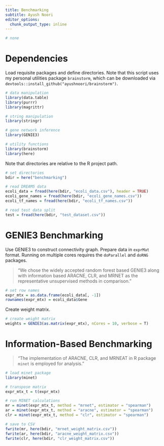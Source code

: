 ```yaml
---
title: Benchmarking
subtitle: Ayush Noori
editor_options: 
  chunk_output_type: inline
---
```


```r
# none
```

# Dependencies

Load requisite packages and define directories. Note that this script uses my personal utilities package `brainstorm`, which can be downloaded via `devtools::install_github("ayushnoori/brainstorm")`.

```r
# data manipulation
library(data.table)
library(purrr)
library(magrittr)

# string manipulation
library(stringr)

# gene network inference
library(GENIE3)

# utility functions
library(brainstorm)
library(here)
```


Note that directories are relative to the R project path.

```r
# set directories
bdir = here("benchmarking")

# read DREAM5 data
ecoli_data = fread(here(bdir, "ecoli_data.csv"), header = TRUE)
ecoli_gene_names = fread(here(bdir, "ecoli_gene_names.csv"))
ecoli_tf_names = fread(here(bdir, "ecoli_tf_names.csv"))

# read test data split
test = fread(here(bdir, "test_dataset.csv"))
```

# GENIE3 Benchmarking

Use GENIE3 to construct connectivity graph. Prepare data in `exprMat` format. Running on multiple cores requires the `doParallel` and `doRNG` packages.

> "We chose the widely accepted random forest based GENIE3 along with information based ARACNE, CLR, and MRNET as the representative unsupervised methods in comparison."

```r
# set row names
expr_mtx = as.data.frame(ecoli_data[, -1])
rownames(expr_mtx) = ecoli_data$Gene
```

Create weight matrix.

```r
# create weight matrix
weights = GENIE3(as.matrix(expr_mtx), nCores = 10, verbose = T)
```

# Information-Based Benchmarking

> "The implementation of ARACNE, CLR, and MRNEAT in R package `minet` is employed for analysis."

```r
# load minet package
library(minet)

# transpose matrix
expr_mtx_t = t(expr_mtx)

# run MINET calculations
mr = minet(expr_mtx_t, method = "mrnet", estimator = "spearman")
ar = minet(expr_mtx_t, method = "aracne", estimator = "spearman")
clr = minet(expr_mtx_t, method = "clr", estimator = "spearman")

# save to CSV
fwrite(mr, here(bdir, "mrnet_weight_matrix.csv"))
fwrite(ar, here(bdir, "aracne_weight_matrix.csv"))
fwrite(clr, here(bdir, "clr_weight_matrix.csv"))
```